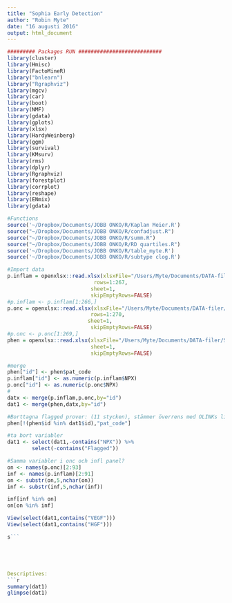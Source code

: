 ```yaml
---
title: "Sophia Early Detection"
author: "Robin Myte"
date: "16 augusti 2016"
output: html_document
---
```


```r

######### Packages RUN ########################### 
library(cluster)
library(Hmisc)
library(FactoMineR)
library("bnlearn")
library("Rgraphviz")
library(mgcv)
library(car)
library(boot)
library(NMF)
library(gdata)
library(gplots)
library(xlsx)
library(HardyWeinberg)
library(ggm)
library(survival)
library(KMsurv)
library(rms)
library(dplyr)
library(Rgraphviz)
library(forestplot)
library(corrplot)
library(reshape)
library(ENmix)
library(gdata)                

#Functions
source('~/Dropbox/Documents/JOBB ONKO/R/Kaplan Meier.R')
source("~/Dropbox/Documents/JOBB ONKO/R/confadjust.R")
source("~/Dropbox/Documents/JOBB ONKO/R/summ.R")
source("~/Dropbox/Documents/JOBB ONKO/R/RD quartiles.R")
source('~/Dropbox/Documents/JOBB ONKO/R/table_myte.R')
source('~/Dropbox/Documents/JOBB ONKO/R/subtype clog.R')

#Import data
p.inflam = openxlsx::read.xlsx(xlsxFile="/Users/Myte/Documents/DATA-filer/Sophia early detection/NPX and linear_INF.xlsx",
                            rows=1:267,
                           sheet=1, 
                           skipEmptyRows=FALSE)
#p.inflam <- p.inflam[1:266,]
p.onc = openxlsx::read.xlsx(xlsxFile="/Users/Myte/Documents/DATA-filer/Sophia early detection/NPX and linear_ONCII.xlsx",
                           rows=1:270,
                          sheet=1, 
                           skipEmptyRows=FALSE)
#p.onc <- p.onc[1:269,]
phen = openxlsx::read.xlsx(xlsxFile="/Users/Myte/Documents/DATA-filer/Sophia early detection/phenotypdata.xlsx",
                           sheet=1, 
                           skipEmptyRows=FALSE)

#merge
phen["id"] <- phen$pat_code
p.inflam["id"] <- as.numeric(p.inflam$NPX)
p.onc["id"] <- as.numeric(p.onc$NPX)
#
datx <- merge(p.inflam,p.onc,by="id")
dat1 <- merge(phen,datx,by="id")

#Borttagna flagged prover: (11 stycken), stämmer överrens med OLINKs lista. 
phen[!(phen$id %in% dat1$id),"pat_code"]

#ta bort variabler
dat1 <- select(dat1,-contains("NPX")) %>%
        select(-contains("Flagged"))

#Samma variabler i onc och infl panel?
on <- names(p.onc)[2:93]
inf <- names(p.inflam)[2:91]
on <- substr(on,5,nchar(on))
inf <- substr(inf,5,nchar(inf))

inf[inf %in% on]
on[on %in% inf]

View(select(dat1,contains("VEGF")))
View(select(dat1,contains("HGF")))

s```





Descriptives:
```r
summary(dat1)
glimpse(dat1)


```




